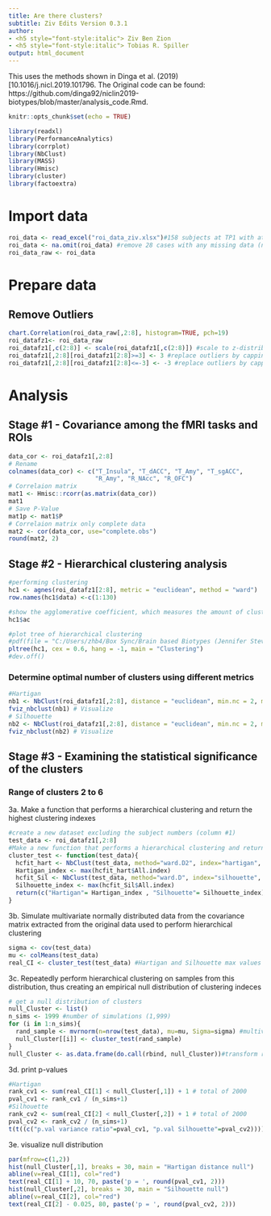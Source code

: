 ---
title: Are there clusters?
subtitle: Ziv Edits Version 0.3.1
author:
- <h5 style="font-style:italic"> Ziv Ben Zion
- <h5 style="font-style:italic"> Tobias R. Spiller
output: html_document
---

This uses the methods shown in Dinga et al. (2019) [10.1016/j.nicl.2019.101796. The Original code can be found: https://github.com/dinga92/niclin2019-biotypes/blob/master/analysis_code.Rmd.
```{r setup, include=FALSE}
knitr::opts_chunk$set(echo = TRUE)
```

```{r Load Libraries , include=FALSE}
library(readxl)
library(PerformanceAnalytics)
library(corrplot)
library(NbClust)
library(MASS)
library(Hmisc)
library(cluster)
library(factoextra)
```

# Import data
```{r Import Neural Data, include=FALSE}
roi_data <- read_excel("roi_data_ziv.xlsx")#158 subjects at TP1 with at least one task
roi_data <- na.omit(roi_data) #remove 28 cases with any missing data (n=3 without Hariri & n=25 without Domino) 
roi_data_raw <- roi_data 
```

# Prepare data
## Remove Outliers
```{r Outliers Correction}
chart.Correlation(roi_data_raw[,2:8], histogram=TRUE, pch=19)
roi_datafz1<- roi_data_raw
roi_datafz1[,c(2:8)] <- scale(roi_datafz1[,c(2:8)]) #scale to z-distribution
roi_datafz1[,2:8][roi_datafz1[2:8]>=3] <- 3 #replace outliers by capping to +3
roi_datafz1[,2:8][roi_datafz1[2:8]<=-3] <- -3 #replace outliers by capping -3
```

# Analysis
## Stage #1 - Covariance among the fMRI tasks and ROIs
```{r Correlation Matrices}
data_cor <- roi_datafz1[,2:8]
# Rename
colnames(data_cor) <- c("T_Insula", "T_dACC", "T_Amy", "T_sgACC",
                        "R_Amy", "R_NAcc", "R_OFC")
# Correlaion matrix
mat1 <- Hmisc::rcorr(as.matrix(data_cor))
mat1
# Save P-Value
mat1p <- mat1$P
# Correlaion matrix only complete data
mat2 <- cor(data_cor, use="complete.obs")
round(mat2, 2)
```

## Stage #2 - Hierarchical clustering analysis
```{r }
#performing clustering
hc1 <- agnes(roi_datafz1[2:8], metric = "euclidean", method = "ward")
row.names(hc1$data) <-c(1:130)

#show the agglomerative coefficient, which measures the amount of clustering structure found (values closer to 1 suggest strong clustering structure).
hc1$ac 

#plot tree of hierarchical clustering
#pdf(file = "C:/Users/zhb4/Box Sync/Brain based Biotypes (Jennifer Stevens)/Clustering_Tree.pdf", width = 4, height = 4) 
pltree(hc1, cex = 0.6, hang = -1, main = "Clustering")
#dev.off()
```

### Determine optimal number of clusters using different metrics
```{r Optimal Number of Clusters}
#Hartigan
nb1 <- NbClust(roi_datafz1[,2:8], distance = "euclidean", min.nc = 2, max.nc = 6, method = "ward.D2", index="hartigan") # Estimate
fviz_nbclust(nb1) # Visualize
# Silhouette
nb2 <- NbClust(roi_datafz1[,2:8], distance = "euclidean", min.nc = 2, max.nc = 6, method = "ward.D2", index="silhouette") # Estimate
fviz_nbclust(nb2) # Visualize
```

## Stage #3 - Examining the statistical significance of the clusters
### Range of clusters 2 to 6

3a. Make a function that performs a hierarchical clustering and return the highest clustering indexes
```{r, message=F}
#create a new dataset excluding the subject numbers (column #1) 
test_data <- roi_datafz1[,2:8]
#Make a new function that performs a hierarchical clustering and return the highest clustering indexes
cluster_test <- function(test_data){
  hcfit_hart <- NbClust(test_data, method="ward.D2", index="hartigan", min.nc=2, max.nc = 6)
  Hartigan_index <- max(hcfit_hart$All.index)
  hcfit_Sil <- NbClust(test_data, method="ward.D", index="silhouette", min.nc=2, max.nc = 6)
  Silhouette_index <- max(hcfit_Sil$All.index) 
  return(c("Hartigan"= Hartigan_index , "Silhouette"= Silhouette_index))
}
```

3b. Simulate multivariate normally distributed data from the covariance matrix extracted from the original data used to perform hierarchical clustering
```{r}
sigma <- cov(test_data)
mu <- colMeans(test_data)
real_CI <- cluster_test(test_data) #Hartigan and Silhouette max values for the real clusters
```

3c. Repeatedly perform hierarchical clustering on samples from this distribution, thus creating an empirical null distribution of clustering indeces
```{r}
# get a null distribution of clusters
null_Cluster <- list()
n_sims <- 1999 #number of simulations (1,999)
for (i in 1:n_sims){
  rand_sample <- mvrnorm(n=nrow(test_data), mu=mu, Sigma=sigma) #multivariate normally distributed data
  null_Cluster[[i]] <- cluster_test(rand_sample)
}
null_Cluster <- as.data.frame(do.call(rbind, null_Cluster))#transform results to data frame
```

3d. print p-values
```{r}
#Hartigan
rank_cv1 <- sum(real_CI[1] < null_Cluster[,1]) + 1 # total of 2000
pval_cv1 <- rank_cv1 / (n_sims+1)
#Silhouette
rank_cv2 <- sum(real_CI[2] < null_Cluster[,2]) + 1 # total of 2000
pval_cv2 <- rank_cv2 / (n_sims+1)
t(t((c("p.val variance ratio"=pval_cv1, "p.val Silhouette"=pval_cv2))))#transpose the p-values
```

3e. visualize null distribution
```{r}
par(mfrow=c(1,2))
hist(null_Cluster[,1], breaks = 30, main = "Hartigan distance null")
abline(v=real_CI[1], col="red")
text(real_CI[1] + 10, 70, paste('p = ', round(pval_cv1, 2)))
hist(null_Cluster[,2], breaks = 30, main = "Silhouette null")
abline(v=real_CI[2], col="red")
text(real_CI[2] - 0.025, 80, paste('p = ', round(pval_cv2, 2)))
```
